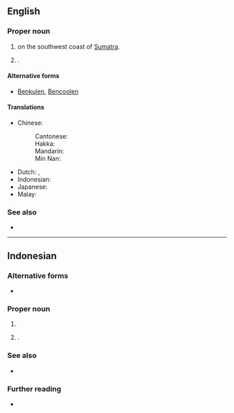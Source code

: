 ==English==
{{wp}}

===Proper noun===
{{en-proper noun}}

# {{place|en|province|c/Indonesia}} on the southwest coast of [[Sumatra]].
# {{place|en|city/capital|p:suf/Bengkulu|c/Indonesia}}.

====Alternative forms====
* [[Benkulen]], [[Bencoolen]] {{q|dated}}

====Translations====
{{trans-top|province of Indonesia}}
* Chinese:
*: Cantonese: {{t|yue|明古魯|tr=ming4 gu2 lou5}}
*: Hakka: {{t|hak|明古魯|tr=mìn-kú-lû}}
*: Mandarin: {{t+|cmn|明古魯|tr=Mínggǔlǔ}}
*: Min Nan: {{t|nan|明古魯|tr=Bêng-kó͘-ló͘}}
{{trans-mid}}
* Dutch: {{t|nl|Bengkulu}}, {{t|nl|Benkoelen}} {{q|historical}}
* Indonesian: {{t+|id|Bengkulu}}
* Japanese: {{t|ja|ブンクル|tr=Bunkuru}}
* Malay: {{t|ms|Bangkahulu}}
{{trans-bottom}}

===See also===
* {{list:provinces of Indonesia/en}}

----

==Indonesian==

===Alternative forms===
* {{alter|id|Bengkoeloe}} {{q|obsolete}}

===Proper noun===
{{id-proper noun|head=Bêngkulu}}

# {{place|id|province|c/Indonesia|t=Bengkulu}}
# {{place|id|city/capital|p:suf/Bengkulu|c/Indonesia|t=Bengkulu}}.

===See also===
* {{list:provinces of Indonesia/id}}

===Further reading===
* {{pedia|lang=id}}